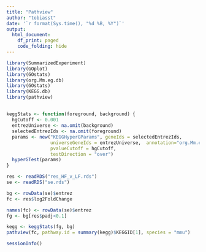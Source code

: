 ```yaml
---
title: "Pathview"
author: "tobiasst"
date: '`r format(Sys.time(), "%d %B, %Y")`'
output:
  html_document:
    df_print: paged
    code_folding: hide
---
```



```r
library(SummarizedExperiment)
library(GOplot)
library(GOstats)
library(org.Mm.eg.db)
library(GOstats)
library(KEGG.db)
library(pathview)
```

## 

```r
keggStats <- function(foreground, background) {
  hgCutoff <- 0.001 
  entrezUniverse <- na.omit(background)
  selectedEntrezIds <- na.omit(foreground)
  params <- new("KEGGHyperGParams", geneIds = selectedEntrezIds, 
                universeGeneIds = entrezUniverse,  annotation="org.Mm.eg.db",
                pvalueCutoff = hgCutoff, 
                testDirection = "over") 
  hyperGTest(params)
}

```


```r
res <- readRDS("res_HF_v_LF.rds")
se <- readRDS("se.rds")

bg <- rowData(se)$entrez
fc <- res$log2FoldChange

names(fc) <- rowData(se)$entrez
fg <- bg[res$padj<0.1]

kegg <- keggStats(fg, bg)
pathview(fc, pathway.id = summary(kegg)$KEGGID[1], species = "mmu")
```





```r
sessionInfo()
```

